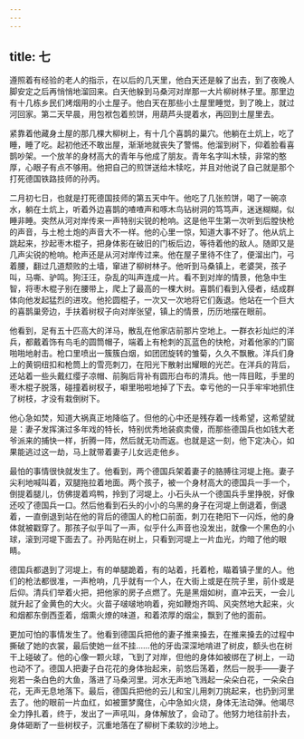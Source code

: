 ```yaml
---
---
---
```

title: 七
---




遵照着有经验的老人的指示，在以后的几天里，他白天还是躲了出去，到了夜晚人脚安定之后再悄悄地溜回来。白天他躲到马桑河对岸那一大片柳树林子里。那里边有十几栋乡民们烤烟用的小土屋子。他白天在那些小土屋里睡觉，到了晚上，就过河回家。第二天早晨，用包袱包着煎饼，用葫芦头提着水，再回到土屋里去。

紧靠着他藏身土屋的那几棵大柳树上，有十几个喜鹊的巢穴。他躺在土炕上，吃了睡，睡了吃。起初他还不敢出屋，渐渐地就丧失了警惕。他溜到树下，仰着脸看喜鹊吵架。一个放羊的身材高大的青年与他成了朋友。青年名字叫木犊，非常的憨厚，心眼子有点不够用。他把自己的煎饼送给木犊吃，并且对他说了自己就是那个打死德国铁路技师的孙丙。

二月初七日，也就是打死德国技师的第五天中午。他吃了几张煎饼，喝了一碗凉水，躺在土炕上，听着外边喜鹊的喳喳声和啄木鸟钻树洞的笃笃声，迷迷糊糊，似睡非睡。突然从河对岸传来一声特别尖锐的枪响。这是他平生第一次听到后膛快枪的声音，与土枪土炮的声音大不一样。他的心里一惊，知道大事不好了。他从炕上跳起来，抄起枣木棍子，把身体影在破旧的门板后边，等待着他的敌人。随即又是几声尖锐的枪响。枪声还是从河对岸传过来。他在屋子里待不住了，便溜出门，弓着腰，翻过几道颓败的土墙，窜进了柳树林子。他听到马桑镇上，老婆哭，孩子叫，马嘶、驴鸣。狗汪汪，杂乱的叫声连成一片。看不到对岸的情景，他急中生智，将枣木棍子别在腰带上，爬上了最高的一棵大树。喜鹊们看到入侵者，结成群体向他发起猛烈的进攻。他抡圆棍子，一次又一次地将它们轰退。他站在一个巨大的喜鹊巢旁边，手扶着树杈子向对岸张望，镇上的情景，历历地摆在眼前。

他看到，足有五十匹高大的洋马，散乱在他家店前那片空地上。一群衣衫灿烂的洋兵，都戴着饰有鸟毛的圆筒帽子，端着上有枪刺的瓦蓝色的快枪，对着他家的门窗啪啪地射击。枪口里喷出一簇簇白烟，如团团旋转的雏菊，久久不飘散。洋兵们身上的黄铜纽扣和枪筒上的雪亮刺刀，在阳光下散射出耀眼的光芒。在洋兵的背后，还站着一些头戴红缨子凉帽、前胸后背补有圆形白布的清兵。他一阵目眩，手里的枣木棍子脱落，碰撞着树杈子，噼里啪啦地掉了下去。幸亏他的一只手牢牢地抓住了树枝，才没有栽倒树下。

他心急如焚，知道大祸真正地降临了。但他的心中还是残存着一线希望，这希望就是：妻子发挥演过多年戏的特长，特别优秀地装疯卖傻，而那些德国兵也如钱大老爷派来的捕快一样，折腾一阵，然后就无功而返。也就是这一刻，他下定决心，如果能逃过这一劫，马上就带着妻子儿女远走他乡。

最怕的事情很快就发生了。他看到，两个德国兵架着妻子的胳膊往河堤上拖。妻子尖利地喊叫着，双腿拖拉着地面。两个孩子，被一个身材高大的德国兵一手一个，倒提着腿儿，仿佛提着鸡鸭，拎到了河堤上。小石头从一个德国兵手里挣脱，好像还咬了德国兵一口。然后他看到石头的小小的乌黑的身子在河堤上倒退着，倒退着，一直倒退到站在他的背后的德国人的枪口前面，刺刀在艳阳下一闪烁，他的身体就被戳穿了。那孩子似乎叫了一声，似乎什么声音也没发出，就像一个黑色的小球，滚到河堤下面去了。孙丙贴在树上，只看到河堤上一片血光，灼暗了他的眼睛。

德国兵都退到了河堤上，有的单腿跪着，有的站着，托着枪，瞄着镇子里的人。他们的枪法都很准，一声枪响，几乎就有一个人，在大街上或是在院子里，前仆或是后仰。清兵们举着火把，把他家的房子点燃了。先是黑烟如树，直冲云天，一会儿就升起了金黄色的大火。火苗子啵啵地响着，宛如鞭炮齐鸣、风突然地大起来，火和烟都东倒西歪着，烟熏火燎的味道，和着浓厚的烟尘，飘到了他的面前。

更加可怕的事情发生了。他看到德国兵把他的妻子推来搡去，在推来搡去的过程中撕破了她的衣裳，最后使她一丝不挂……他的牙齿深深地啃进了树皮，额头也在树干上碰破了。他的心像一颗火球，飞到了对岸，但他的身体如被绑在了树上，一动也动不了。德国人把妻子白花花的身体抬起来，前悠后荡着，然后一脱手——妻子宛若一条白色的大鱼，落进了马桑河里。河水无声地飞溅起一朵朵白花，一朵朵白花，无声无息地落下。最后，德国兵把他的云儿和宝儿用刺刀挑起来，也扔到河里去了。他的眼前一片血红，如被噩梦魔住，心中急如火烧，身体无法动弹。他竭尽全力挣扎着，终于，发出了一声吼叫，身体解放了，会动了。他努力地往前扑去，身体砸断了一些树杈子，沉重地落在了柳树下柔软的沙地上。